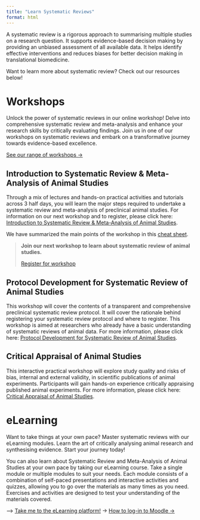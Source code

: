 ```yaml
---
title: "Learn Systematic Reviews"
format: html
---
```


A systematic review is a rigorous approach to summarising multiple studies on a research question. It supports evidence-based decision making by providing an unbiased assessment of all available data. It helps identify effective interventions and reduces biases for better decision making in translational biomedicine.

Want to learn more about systematic review? Check out our resources below!


# Workshops

Unlock the power of systematic reviews in our online workshop! Delve into comprehensive systematic review and meta-analysis and enhance your research skills by critically evaluating findings. Join us in one of our workshops on systematic reviews and embark on a transformative journey towards evidence-based excellence.

[See our range of workshops →](https://cores-hub.io/learn-systematic-review/)


## Introduction to Systematic Review & Meta-Analysis of Animal Studies

Through a mix of lectures and hands-on practical activities and tutorials across 3 half days, you will learn the major steps required to undertake a systematic review and meta-analysis of preclinical animal studies. For information on our next workshop and to register, please click here: [Introduction to Systematic Review & Meta-Analysis of Animal Studies](https://www.bihealth.org/en/translation/innovation-enabler/quest-center/events/course/introduction-to-systematic-review-meta-analysis-of-animal-studies){target="_blank"}.

We have summarized the main points of the workshop in this [cheat sheet](https://dreamy-bardeen-2035af.netlify.app/CheatSheet_IntroSRworkshop_2023.pdf){target="_blank"}.

> **Join our next workshop to learn about systematic review of animal studies.**  
>
> [Register for workshop](https://www.bihealth.org/en/translation/innovation-enabler/quest-center/events/course/introduction-to-systematic-review-meta-analysis-of-animal-studies){target="_blank" rel="noreferrer noopener"}

## Protocol Development for Systematic Review of Animal Studies

This workshop will cover the contents of a transparent and comprehensive preclinical systematic review protocol. It will cover the rationale behind registering your systematic review protocol and where to register. This workshop is aimed at researchers who already have a basic understanding of systematic reviews of animal data. For more information, please click here: [Protocol Development for Systematic Review of Animal Studies](https://www.bihealth.org/en/translation/innovation-enabler/quest-center/events/course/protocol-development-for-systematic-review-of-animal-studies){target="_blank"}.


## Critical Appraisal of Animal Studies

This interactive practical workshop will explore study quality and risks of bias, internal and external validity, in scientific publications of animal experiments. Participants will gain hands-on experience critically appraising published animal experiments. For more information, please click here: [Critical Appraisal of Animal Studies](https://www.bihealth.org/en/translation/innovation-enabler/quest-center/events/course/critical-appraisal-of-animal-studies-practical-workshop){target="_blank"}.


# eLearning

Want to take things at your own pace? Master systematic reviews with our eLearning modules. Learn the art of critically analysing animal research and synthesising evidence. Start your journey today!

You can also learn about Systematic Review and Meta-Analysis of Animal Studies at your own pace by taking our eLearning course. Take a single module or multiple modules to suit your needs. Each module consists of a combination of self-paced presentations and interactive activities and quizzes, allowing you to go over the materials as many times as you need. Exercises and activities are designed to test your understanding of the materials covered.

–> [Take me to the eLearning platform!](https://courses.bihealth.org/){target="_blank"}
-> [How to log-in to Moodle →](https://cores-hub.io/learn-systematic-review/)






